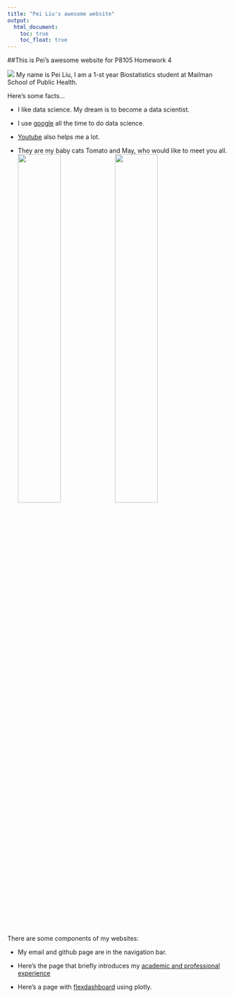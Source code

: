 ```yaml
---
title: "Pei Liu's awesome website"
output: 
  html_document:
    toc: true
    toc_float: true
---
```


##This is Pei's awesome website for P8105 Homework 4

![](https://media.giphy.com/media/4FQMuOKR6zQRO/giphy.gif)
My name is Pei Liu, I am a 1-st year Biostatistics student at Mailman School of Public Health.

Here's some facts... 

- I like data science. My dream is to become a data scientist.

- I use [google](https://www.google.com/) all the time to do data science.

- [Youtube](https://www.youtube.com) also helps me a lot.

- They are my baby cats Tomato and May, who would like to meet you all.
<img src="images/tomato.jpg" style="width:45%">
<img src="images/may.jpg" style="width:45%">


There are some components of my websites: 

- My email and github page are in the navigation bar.

- Here's the page that briefly introduces my [academic and professional experience](about.html)

- Here's a page with [flexdashboard](dashboard.html) using plotly.